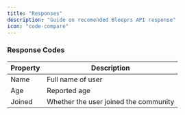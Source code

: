 ```yaml
---
title: "Responses"
description: "Guide on recomended Bleeprs API response"
icon: "code-compare"
---
```


### Response Codes

| Property | Description                           |
| -------- | ------------------------------------- |
| Name     | Full name of user                     |
| Age      | Reported age                          |
| Joined   | Whether the user joined the community |
